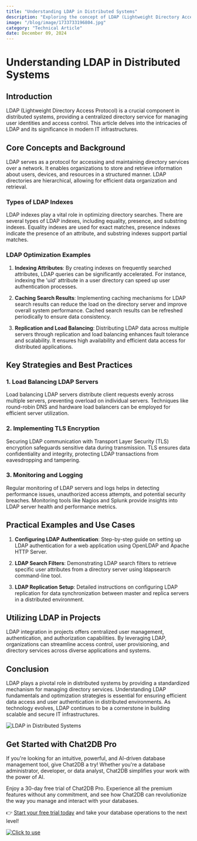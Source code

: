 ```yaml
---
title: "Understanding LDAP in Distributed Systems"
description: "Exploring the concept of LDAP (Lightweight Directory Access Protocol) and its role in distributed systems."
image: "/blog/image/1733733196804.jpg"
category: "Technical Article"
date: December 09, 2024
---
```


# Understanding LDAP in Distributed Systems

## Introduction
LDAP (Lightweight Directory Access Protocol) is a crucial component in distributed systems, providing a centralized directory service for managing user identities and access control. This article delves into the intricacies of LDAP and its significance in modern IT infrastructures.

## Core Concepts and Background
LDAP serves as a protocol for accessing and maintaining directory services over a network. It enables organizations to store and retrieve information about users, devices, and resources in a structured manner. LDAP directories are hierarchical, allowing for efficient data organization and retrieval.

### Types of LDAP Indexes
LDAP indexes play a vital role in optimizing directory searches. There are several types of LDAP indexes, including equality, presence, and substring indexes. Equality indexes are used for exact matches, presence indexes indicate the presence of an attribute, and substring indexes support partial matches.

### LDAP Optimization Examples
1. **Indexing Attributes**: By creating indexes on frequently searched attributes, LDAP queries can be significantly accelerated. For instance, indexing the 'uid' attribute in a user directory can speed up user authentication processes.

2. **Caching Search Results**: Implementing caching mechanisms for LDAP search results can reduce the load on the directory server and improve overall system performance. Cached search results can be refreshed periodically to ensure data consistency.

3. **Replication and Load Balancing**: Distributing LDAP data across multiple servers through replication and load balancing enhances fault tolerance and scalability. It ensures high availability and efficient data access for distributed applications.

## Key Strategies and Best Practices
### 1. Load Balancing LDAP Servers
Load balancing LDAP servers distribute client requests evenly across multiple servers, preventing overload on individual servers. Techniques like round-robin DNS and hardware load balancers can be employed for efficient server utilization.

### 2. Implementing TLS Encryption
Securing LDAP communication with Transport Layer Security (TLS) encryption safeguards sensitive data during transmission. TLS ensures data confidentiality and integrity, protecting LDAP transactions from eavesdropping and tampering.

### 3. Monitoring and Logging
Regular monitoring of LDAP servers and logs helps in detecting performance issues, unauthorized access attempts, and potential security breaches. Monitoring tools like Nagios and Splunk provide insights into LDAP server health and performance metrics.

## Practical Examples and Use Cases
1. **Configuring LDAP Authentication**: Step-by-step guide on setting up LDAP authentication for a web application using OpenLDAP and Apache HTTP Server.

2. **LDAP Search Filters**: Demonstrating LDAP search filters to retrieve specific user attributes from a directory server using ldapsearch command-line tool.

3. **LDAP Replication Setup**: Detailed instructions on configuring LDAP replication for data synchronization between master and replica servers in a distributed environment.

## Utilizing LDAP in Projects
LDAP integration in projects offers centralized user management, authentication, and authorization capabilities. By leveraging LDAP, organizations can streamline access control, user provisioning, and directory services across diverse applications and systems.

## Conclusion
LDAP plays a pivotal role in distributed systems by providing a standardized mechanism for managing directory services. Understanding LDAP fundamentals and optimization strategies is essential for ensuring efficient data access and user authentication in distributed environments. As technology evolves, LDAP continues to be a cornerstone in building scalable and secure IT infrastructures.

![LDAP in Distributed Systems](https://example.com/ldap-distributed-systems.jpg)

## Get Started with Chat2DB Pro

If you're looking for an intuitive, powerful, and AI-driven database management tool, give Chat2DB a try! Whether you're a database administrator, developer, or data analyst, Chat2DB simplifies your work with the power of AI.

Enjoy a 30-day free trial of Chat2DB Pro. Experience all the premium features without any commitment, and see how Chat2DB can revolutionize the way you manage and interact with your databases.

👉 [Start your free trial today](https://chat2db.ai/pricing) and take your database operations to the next level!


[![Click to use](/image/blog/bg/chat2db.jpg)](https://chat2db.ai/)
